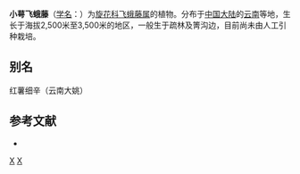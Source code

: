 {{Speciesbox 
| genus = Porana
| species = mairei
| authority = Gagn. et Courch.
| subdivision_ranks =[[变种|变种]]
| subdivision =
* 小萼飞蛾藤 ''P. m.'' var. ''mairei''
* [[绢毛萼飞蛾藤|绢毛萼飞蛾藤]] ''P. m.'' var. ''holosericea''
}}

'''小萼飞蛾藤'''（[[学名|学名]]：{{lang|la|''Porana mairei''}}）为[[旋花科|旋花科]][[飞蛾藤属|飞蛾藤属]]的植物。分布于[[中国大陆|中国大陆]]的[[云南|云南]]等地，生长于海拔2,500米至3,500米的地区，一般生于疏林及箐沟边，目前尚未由人工引种栽培。

== 别名 ==
红薯细辛（云南大姚）

== 参考文献 ==
<div class="references-small">
* {{cite web| url =http://www.bioinfo.cn/db05/KmzwSpecies.php?action=view&id=30609| title =小萼飞蛾藤（原变种）| work =《中国高等植物数据库全库》| publisher =中国科学院微生物研究所| author =昆明植物研究所| accessdate =2009-02-26| deadurl =yes| archiveurl =https://web.archive.org/web/20160305012319/http://www.bioinfo.cn/db05/KmzwSpecies.php?action=view&id=30609| archivedate =2016-03-05}}
</div>
{{Taxonbar}}

[[Category:飞蛾藤属|X]]
[[Category:云南植物|X]]